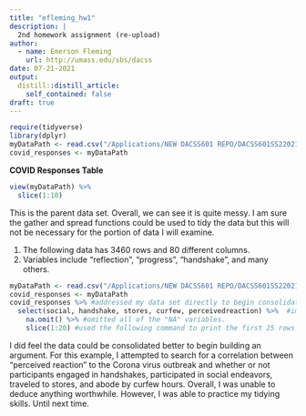 ```yaml
---
title: "efleming_hw1"
description: |
  2nd homework assignment (re-upload)
author:
  - name: Emerson Fleming
    url: http://umass.edu/sbs/dacss
date: 07-21-2021
output:
  distill::distill_article:
    self_contained: false
draft: true
---
```

```r
require(tidyverse)
library(dplyr)
myDataPath <- read.csv("/Applications/NEW DACSS601 REPO/DACSS601SS22021/_data/covid-responses.tab - covid-responses.tab.csv", header=TRUE) 
covid_responses <- myDataPath
```
**COVID Responses Table**
```r
view(myDataPath) %>%
  slice(1:10) 
```
This is the parent data set. Overall, we can see it is quite messy. I am sure the gather and spread functions could be used to tidy the data but this will not be necessary for the portion of data I will examine.

1. The following data has 3460 rows and 80 different columns.
2. Variables include "reflection", "progress", "handshake", and many others.

```r
myDataPath <- read.csv("/Applications/NEW DACSS601 REPO/DACSS601SS22021/_data/covid-responses.tab - covid-responses.tab.csv", header=TRUE)
covid_responses <- myDataPath
covid_responses %>% #addressed my data set directly to begin consolidation efforts
  select(social, handshake, stores, curfew, perceivedreaction) %>%  #implemented the following variables into my set
    na.omit() %>% #omitted all of the "NA" variables.
    slice(1:20) #used the following command to print the first 25 rows of my table
```
I did feel the data could be consolidated better to begin building an argument. For this example, I attempted to search for a correlation between "perceived reaction" to the Corona virus outbreak and whether or not participants engaged in handshakes, participated in social endeavors, traveled to stores, and abode by curfew hours. Overall, I was unable to deduce anything worthwhile. However, I was able to practice my tidying skills. Until next time.

